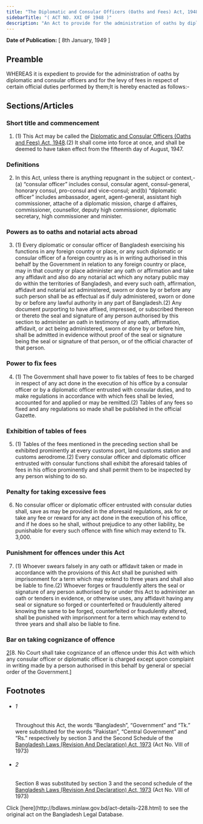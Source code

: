 ```yaml
---
title: "The Diplomatic and Consular Officers (Oaths and Fees) Act, 1948"
sidebarTitle: "( ACT NO. XXI OF 1948 )"
description: "An Act to provide for the administration of oaths by diplomatic and consular officers and to prescribe the fees leviable in respect of certain of their official duties.1♣"
---
```


**Date of Publication:** [ 8th January, 1949 ]

## Preamble

WHEREAS it is expedient to provide for the administration of oaths by diplomatic and consular officers and for the levy of fees in respect of certain official duties performed by them;It is hereby enacted as follows:-

## Sections/Articles

### Short title and commencement

1. (1) This Act may be called the [Diplomatic and Consular Officers (Oaths and Fees) Act, 1948](/act-228.html "Diplomatic and Consular Officers (Oaths and Fees) Act, 1948").(2) It shall come into force at once, and shall be deemed to have taken effect from the fifteenth day of August, 1947.

### Definitions

2. In this Act, unless there is anything repugnant in the subject or context,-(a) “consular officer” includes consul, consular agent, consul-general, honorary consul, pro-consul and vice-consul; and(b) “diplomatic officer” includes ambassador, agent, agent-general, assistant high commissioner, attache of a diplomatic mission, charge d affaires, commissioner, counsellor, deputy high commissioner, diplomatic secretary, high commissioner and minister.

### Powers as to oaths and notarial acts abroad

3. (1) Every diplomatic or consular officer of Bangladesh exercising his functions in any foreign country or place, or any such diplomatic or consular officer of a foreign country as is in writing authorised in this behalf by the Government in relation to any foreign country or place, may in that country or place administer any oath or affirmation and take any affidavit and also do any notarial act which any notary public may do within the territories of Bangladesh, and every such oath, affirmation, affidavit and notarial act administered, sworn or done by or before any such person shall be as effectual as if duly administered, sworn or done by or before any lawful authority in any part of Bangladesh.(2) Any document purporting to have affixed, impressed, or subscribed thereon or thereto the seal and signature of any person authorised by this section to administer an oath in testimony of any oath, affirmation, affidavit, or act being administered, sworn or done by or before him, shall be admitted in evidence without proof of the seal or signature being the seal or signature of that person, or of the official character of that person.

### Power to fix fees

4. (1) The Government shall have power to fix tables of fees to be charged in respect of any act done in the execution of his office by a consular officer or by a diplomatic officer entrusted with consular duties, and to make regulations in accordance with which fees shall be levied, accounted for and applied or may be remitted.(2) Tables of any fees so fixed and any regulations so made shall be published in the official Gazette.

### Exhibition of tables of fees

5. (1) Tables of the fees mentioned in the preceding section shall be exhibited prominently at every customs port, land customs station and customs aerodrome.(2) Every consular officer and diplomatic officer entrusted with consular functions shall exhibit the aforesaid tables of fees in his office prominently and shall permit them to be inspected by any person wishing to do so.

### Penalty for taking excessive fees

6. No consular officer or diplomatic officer entrusted with consular duties shall, save as may be provided in the aforesaid regulations, ask for or take any fee or reward for any act done in the execution of his office, and if he does so he shall, without prejudice to any other liability, be punishable for every such offence with fine which may extend to Tk. 3,000.

### Punishment for offences under this Act

7. (1) Whoever swears falsely in any oath or affidavit taken or made in accordance with the provisions of this Act shall be punished with imprisonment for a term which may extend to three years and shall also be liable to fine.(2) Whoever forges or fraudulently alters the seal or signature of any person authorised by or under this Act to administer an oath or tenders in evidence, or otherwise uses, any affidavit having any seal or signature so forged or counterfeited or fraudulently altered knowing the same to be forged, counterfeited or fraudulently altered, shall be punished with imprisonment for a term which may extend to three years and shall also be liable to fine.

### Bar on taking cognizance of offence

[2](1)[8. No Court shall take cognizance of an offence under this Act with which any consular officer or diplomatic officer is charged except upon complaint in writing made by a person authorised in this behalf by general or special order of the Government.]

## Footnotes

- ###### 1

  Throughout this Act, the words “Bangladesh”, “Government” and “Tk.” were substituted for the words “Pakistan”, “Central Government” and “Rs.” respectively by section 3 and the Second Schedule of the [Bangladesh Laws (Revision And Declaration) Act, 1973](/act-430.html "Bangladesh Laws (Revision And Declaration) Act, 1973") (Act No. VIII of 1973)

- ###### 2

  Section 8 was substituted by section 3 and the second schedule of the [Bangladesh Laws (Revision And Declaration) Act, 1973](/act-430.html "Bangladesh Laws (Revision And Declaration) Act, 1973") (Act No. VIII of 1973)

<Note>
  Click [here](http://bdlaws.minlaw.gov.bd/act-details-228.html) to see the original act on the Bangladesh Legal Database.
</Note>
